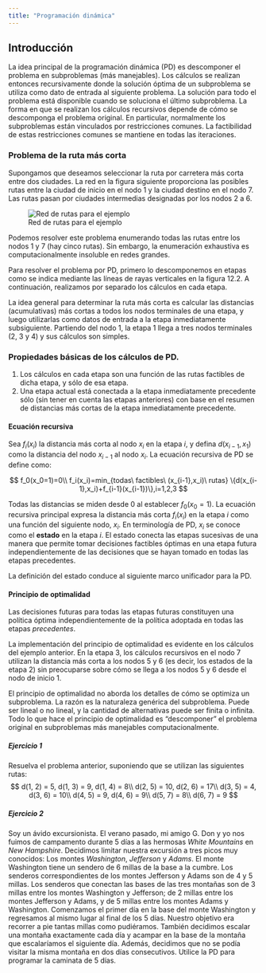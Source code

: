 ```yaml
---
title: "Programación dinámica"
---
```


## Introducción

La idea principal de la programación dinámica (PD) es descomponer el problema en subproblemas (más manejables). Los cálculos se realizan entonces recursivamente donde la solución óptima de un subproblema se utiliza como dato de entrada al siguiente problema. La solución para todo el problema está disponible cuando se soluciona el último subproblema. La forma en que se realizan los cálculos recursivos depende de cómo se descomponga el problema original. En particular, normalmente los subproblemas están vinculados por restricciones comunes. La factibilidad de estas restricciones comunes se mantiene en todas las iteraciones.

### Problema de la ruta más corta

Supongamos que deseamos seleccionar la ruta por carretera más corta entre dos ciudades. La red en la figura siguiente proporciona las posibles rutas entre la ciudad de inicio en el nodo 1 y la ciudad destino en el nodo 7. Las rutas pasan por ciudades intermedias designadas por los nodos 2 a 6.

![Red de rutas para el ejemplo](images/018-PD.png)

Podemos resolver este problema enumerando todas las rutas entre los nodos 1 y 7 (hay cinco rutas). Sin embargo, la enumeración exhaustiva es computacionalmente insoluble en redes grandes.

Para resolver el problema por PD, primero lo descomponemos en etapas como se indica mediante las líneas de rayas verticales en la figura 12.2. A continuación, realizamos por separado los cálculos en cada etapa.

La idea general para determinar la ruta más corta es calcular las distancias (acumulativas) más cortas a todos los nodos terminales de una etapa, y luego utilizarlas como datos de entrada a la etapa inmediatamente subsiguiente. Partiendo del nodo 1, la etapa 1 llega a tres nodos terminales (2, 3 y 4) y sus cálculos son simples.

### Propiedades básicas de los cálculos de PD.

1. Los cálculos en cada etapa son una función de las rutas factibles de dicha etapa, y sólo de esa etapa.
2. Una etapa actual está conectada a la etapa inmediatamente precedente sólo (sin tener
en cuenta las etapas anteriores) con base en el resumen de distancias más cortas de la
etapa inmediatamente precedente.

#### Ecuación recursiva

Sea $f_i(x_i)$ la distancia más corta al nodo $x_i$ en la etapa $i$, y defina $d(x_{i-1},x_1)$ como la distancia del nodo $x_{i-1}$ al nodo $x_i$. La ecuación recursiva de PD se define como:

$$
f_0(x_0=1)=0\\
f_i(x_i)=min_{todas\ factibles\ (x_{i-1},x_i)\ rutas} \{d(x_{i-1},x_i)+f_{i-1}(x_{i-1})\},i=1,2,3
$$

Todas las distancias se miden desde 0 al establecer $f_0(x_0=1)$. La ecuación recursiva principal expresa la distancia más corta $f_i(x_i)$ en la etapa $i$ como una función del siguiente nodo, $x_i$. En terminología de PD, $x_i$ se conoce como el __estado__ en la etapa $i$. El estado conecta las etapas sucesivas de una manera que permite tomar decisiones factibles óptimas en una etapa futura independientemente de las decisiones que se hayan tomado en todas las etapas precedentes.

La definición del estado conduce al siguiente marco unificador para la PD.

#### Principio de optimalidad

Las decisiones futuras para todas las etapas futuras constituyen una política óptima independientemente de la política adoptada en todas las etapas _precedentes_.

La implementación del principio de optimalidad es evidente en los cálculos del ejemplo anterior. En la etapa 3, los cálculos recursivos en el nodo 7 utilizan la distancia más corta a los nodos 5 y 6 (es decir, los estados de la etapa 2) sin preocuparse sobre cómo se llega a los nodos 5 y 6 desde el nodo de inicio 1.

El principio de optimalidad no aborda los detalles de cómo se optimiza un subproblema. La razón es la naturaleza genérica del subproblema. Puede ser lineal o no lineal, y la cantidad de alternativas puede ser finita o infinita. Todo lo que hace el principio de optimalidad es “descomponer” el problema original en subproblemas más manejables computacionalmente.

##### Ejercicio 1

Resuelva el problema anterior, suponiendo que se utilizan las siguientes rutas:
$$
d(1, 2) = 5, d(1, 3) = 9, d(1, 4) = 8\\
d(2, 5) = 10, d(2, 6) = 17\\
d(3, 5) = 4, d(3, 6) = 10\\
d(4, 5) = 9, d(4, 6) = 9\\
d(5, 7) = 8\\
d(6, 7) = 9
$$

##### Ejercicio 2

Soy un ávido excursionista. El verano pasado, mi amigo G. Don y yo nos fuimos de campamento durante 5 días a las hermosas _White Mountains_ en _New Hampshire_. Decidimos limitar nuestra excursión a tres picos muy conocidos: Los montes _Washington_, _Jefferson_ y _Adams_. El monte Washington tiene un sendero de 6 millas de la base a la cumbre. Los senderos correspondientes de los montes Jefferson y Adams son de 4 y 5 millas. Los senderos que conectan las bases de las tres montañas son de 3 millas entre los montes Washington y Jefferson; de 2 millas entre los montes Jefferson y Adams, y de 5 millas entre los montes Adams y Washington. Comenzamos el primer día en la base del monte Washington y regresamos al mismo lugar al final de los 5 días. Nuestro objetivo era recorrer a pie tantas millas como pudiéramos. También decidimos escalar una montaña exactamente cada día y acampar en la base de la montaña que escalaríamos el siguiente día. Además, decidimos que no se podía visitar la misma montaña en dos días consecutivos. Utilice la PD para programar la caminata de 5 días.

